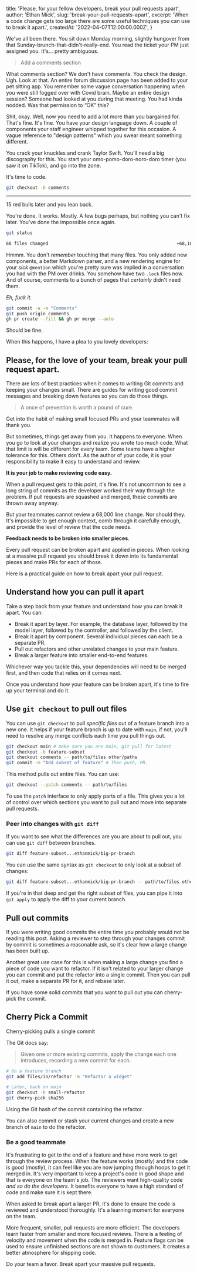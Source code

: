 
  title: 'Please, for your fellow developers, break your pull requests apart',
  author: 'Ethan Mick',
  slug: 'break-your-pull-requests-apart',
  excerpt:
    'When a code change gets too large there are some useful techniques you can use to break it apart.',
  createdAt: '2022-04-07T12:00:00.000Z',
}


We've all been there. You sit down Monday morning, slightly hungover from that
Sunday-brunch-that-didn't-really-end. You read the ticket your PM just assigned
you. It's... pretty ambiguous.

> Add a comments section

What comments section? We don't have comments. You check the design. Ugh. Look
at that. An entire forum discussion page has been added to your pet sitting app.
You remember some vague conversation happening when you were still fogged over
with Covid brain. Maybe an entire design session? Someone had looked at you
during that meeting. You had kinda nodded. Was that permission to “OK” this?

Shit, okay. Well, now you need to add a lot more than you bargained for. That's
fine. It's fine. You have your design language down. A couple of components your
staff engineer whipped together for this occasion. A vague reference to "design
patterns" which you swear meant something different.

You crack your knuckles and crank Taylor Swift. You'll need a big discography
for this. You start your omo-pomo-doro-noro-doro timer (you saw it on TikTok),
and go into the zone.

It's time to code.

```bash
git checkout -b comments
```

---

15 red bulls later and you lean back.

You're done. It works. Mostly. A few bugs perhaps, but nothing you can't fix
later. You've done the impossible once again.

```bash
git status

68 files changed                                                 +68,188 -65
```

Hmmm. You don't _remember_ touching that many files. You only added new
components, a better Markdown parser, and a new rendering engine for your _sick_
`@mention` which you're pretty sure was implied in a conversation you had with
the PM over drinks. You somehow have two `.lock` files now. And of course,
comments to a bunch of pages that _certainly_ didn't need them.

_Eh, fuck it._

```bash
git commit -a -m "Comments"
git push origin comments
gh pr create --fill && gh pr merge --auto
```

Should be fine.

When this happens, I have a plea to you lovely developers:

## Please, for the love of your team, break your pull request apart.

There are lots of best practices when it comes to writing Git commits and
keeping your changes small. There are guides for writing good commit messages
and breaking down features so you can do those things.

> A once of prevention is worth a pound of cure.

Get into the habit of making small focused PRs and your teammates will thank
you.

But sometimes, things get away from you. It happens to everyone. When you go to
look at your changes and realize you wrote too much code. What that limit is
will be different for every team. Some teams have a higher tolerance for this.
Others don't. As the author of your code, it is your responsibility to make it
easy to understand and review.

**It is your job to make reviewing code easy.**

When a pull request gets to this point, it's fine. It's not uncommon to see a
long string of commits as the developer worked their way through the problem. If
pull requests are squashed and merged, these commits are thrown away anyway.

But your teammates cannot review a 68,000 line change. Nor should they. It's
impossible to get enough context, comb through it carefully enough, and provide
the level of review that the code needs.

**Feedback needs to be broken into smaller pieces**.

Every pull request can be broken apart and applied in pieces. When looking at a
massive pull request you should break it down into its fundamental pieces and
make PRs for each of those.

Here is a practical guide on how to break apart your pull request.

## Understand how you can pull it apart

Take a step back from your feature and understand how you can break it apart.
You can:

- Break it apart by layer. For example, the database layer, followed by the model layer, followed by the controller, and followed by the client.
- Break it apart by component. Several individual pieces can each be a separate PR.
- Pull out refactors and other unrelated changes to your main feature.
- Break a larger feature into smaller end-to-end features.

Whichever way you tackle this, your dependencies will need to be merged first,
and then code that relies on it comes next.

Once you understand how your feature can be broken apart, it's time to fire up
your terminal and do it.

## Use `git checkout` to pull out files

You can use `git checkout` to pull _specific files_ out of a feature branch into
a new one. It helps if your feature branch is up to date with `main`, if not,
you'll need to resolve any merge conflicts each time you pull things out.

```bash
git checkout main # make sure you are main, git pull for latest
git checkout -b feature-subset
git checkout comments -- path/to/files other/paths
git commit -m "Add subset of feature" # Then push, PR.
```

This method pulls out entire files. You can use:

```bash
git checkout --patch comments -- path/to/files
```

To use the `patch` interface to only apply parts of a file. This gives you a lot
of control over which sections you want to pull out and move into separate pull
requests.

### Peer into changes with `git diff`

If you want to see what the differences are you are about to pull out, you can
use `git diff` between branches.

```bash
git diff feature-subset...ethanmick/big-pr-branch
```

You can use the same syntax as `git checkout` to only look at a subset of
changes:

```bash
git diff feature-subset...ethanmick/big-pr-branch -- path/to/files other/paths
```

If you're in that deep and get the right subset of files, you can pipe it into
`git apply` to apply the diff to your current branch.

## Pull out commits

If you were writing good commits the entire time you probably would not be
reading this post. Asking a reviewer to step through your changes commit by
commit is sometimes a reasonable ask, so it's clear how a large change has been
built up.

Another great use case for this is when making a large change you find a piece
of code you want to refactor. If it isn't related to your larger change you can
commit and put the refactor into a single commit. Then you can pull it out, make
a separate PR for it, and rebase later.

If you have some solid commits that you want to pull out you can cherry-pick the
commit.

## Cherry Pick a Commit

Cherry-picking pulls a single commit

The Git docs say:

> Given one or more existing commits, apply the change each one introduces,
> recording a new commit for each.

```bash
# On a feature branch
git add files/in/refactor -m "Refactor a widget"

# Later, back on main
git checkout -b small-refactor
git cherry-pick sha256
```

Using the Git hash of the commit containing the refactor.

You can also commit or stash your current changes and create a new branch of
`main` to do the refactor.

### Be a good teammate

It's frustrating to get to the end of a feature and have more work to get
through the review process. When the feature works (mostly) and the code is good
(mostly), it can feel like you are now jumping through hoops to get it merged
in. It's very important to keep a project's code in good shape and that is
everyone on the team's job. The reviewers want high-quality code _and so do the
developers._ It benefits everyone to have a high standard of code and make sure
it is kept there.

When asked to break apart a larger PR, it's done to ensure the code is reviewed
and understood thoroughly. It's a learning moment for everyone on the team.

More frequent, smaller, pull requests are more efficient. The developers learn
faster from smaller and more focused reviews. There is a feeling of velocity and
movement when the code is merged in. Feature flags can be used to ensure
unfinished sections are not shown to customers. It creates a better atmosphere
for shipping code.

Do your team a favor. Break apart your massive pull requests.
